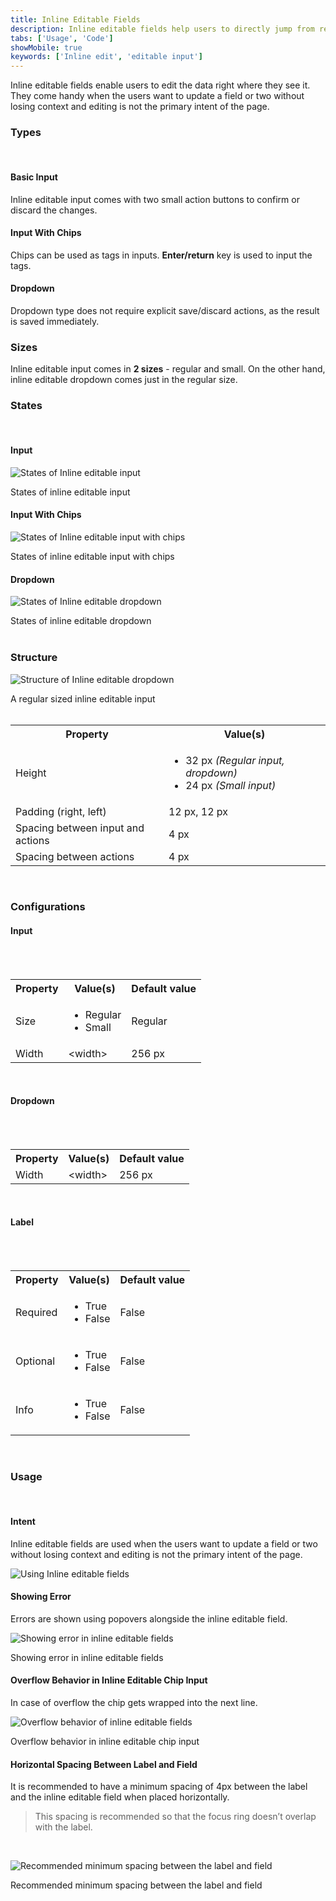 ```yaml
---
title: Inline Editable Fields
description: Inline editable fields help users to directly jump from read mode to edit mode.
tabs: ['Usage', 'Code']
showMobile: true
keywords: ['Inline edit', 'editable input']
---
```


Inline editable fields enable users to edit the data right where they see it. They come handy when the users want to update a field or two without losing context and editing is not the primary intent of the page. 

### Types
<br/>

#### Basic Input
Inline editable input comes with two small action buttons to confirm or discard the changes.
<Preview name="components-inline-editable-fields-editableinput-all--all" />

#### Input With Chips
Chips can be used as tags in inputs. **Enter/return** key is used to input the tags.
<Preview name="components-inline-editable-fields-editablechipinput-all--all" />

#### Dropdown
Dropdown type does not require explicit save/discard actions, as the result is saved immediately.
<Preview name="components-inline-editable-fields-editabledropdown-all--all" />

### Sizes
Inline editable input comes in **2 sizes** - regular and small. On the other hand, inline editable dropdown comes just in the regular size.
<Preview name="components-inline-editable-fields-editableinput-variants-size--size" />

### States
<br/>

#### Input

![States of Inline editable input](./images/inlineEditable-inputStates.png)
<Caption> States of inline editable input</Caption>

<br/>

#### Input With Chips

![States of Inline editable input with chips](./images/inlineEditable-chipsStates.png)
<Caption> States of inline editable input with chips</Caption>

<br/>

#### Dropdown

![States of Inline editable dropdown](./images/inlineEditable-dropdownStates.png)
<Caption> States of inline editable dropdown</Caption>

<br/>
<br/>

### Structure
![Structure of Inline editable dropdown](./images/inlineEditable-structure.png)
<Caption> A regular sized inline editable input</Caption>

<br/>
<br/>


<table style={{width: "100%"}}>
  <tbody>
    <tr>
      <th style={{width:"50%",  textAlign: "left"}}>Property</th>
      <th style={{width:"50%",  textAlign: "left"}}>Value(s)</th>
    </tr>
    <tr style={{verticalAlign: "top"}}>
      <td>Height</td>
      <td>
            <ul>
              <li>32 px <em>(Regular input, dropdown)</em></li>
              <li>24 px <em>(Small input)</em></li>
            </ul>
      </td>
    </tr>
    <tr style={{verticalAlign: "top"}}>
      <td>Padding (right, left)</td>
      <td>12 px, 12 px</td>
    </tr>
    <tr style={{verticalAlign: "top"}}>
      <td>Spacing between input and actions</td>
      <td>4 px</td>
    </tr>
    <tr style={{verticalAlign: "top"}}>
      <td>Spacing between actions</td>
      <td>4 px</td>
    </tr>
  </tbody>
</table>

<br/>

### Configurations

#### Input
<br/>
<br/>


<table style={{width: "100%"}}>
  <tbody>
    <tr>
      <th style={{width:"33%", textAlign: "left"}}>Property</th>
      <th style={{width:"33%", textAlign: "left"}}>Value(s)</th>
      <th style={{width:"33%", textAlign: "left"}}>Default value</th>
    </tr>
    <tr style={{verticalAlign: "top"}}>
      <td>Size</td>
      <td>
          <ul>
              <li>Regular</li>
              <li>Small</li>
          </ul>
      </td>
      <td>Regular</td>
    </tr>
    <tr style={{verticalAlign: "top"}}>
      <td>Width<br/></td>
      <td>&#60;width&#62;</td>
      <td>256 px</td>
    </tr>
  </tbody>
</table>
<br/>

#### Dropdown
<br/>
<br/>


<table style={{width: "100%"}}>
  <tbody>
    <tr>
      <th style={{width:"33%", textAlign: "left"}}>Property</th>
      <th style={{width:"33%", textAlign: "left"}}>Value(s)</th>
      <th style={{width:"33%", textAlign: "left"}}>Default value</th>
    </tr>
    <tr style={{verticalAlign: "top"}}>
      <td>Width<br/></td>
      <td>&#60;width&#62;</td>
      <td>256 px</td>
    </tr>
  </tbody>
</table>
<br/>

#### Label
<br/>
<br/>


<table style={{width: "100%"}}>
  <tbody>
    <tr>
      <th style={{width:"33%", textAlign: "left"}}>Property</th>
      <th style={{width:"33%", textAlign: "left"}}>Value(s)</th>
      <th style={{width:"33%", textAlign: "left"}}>Default value</th>
    </tr>
    <tr style={{verticalAlign: "top"}}>
      <td>Required</td>
      <td>
          <ul>
              <li>True</li>
              <li>False</li>
          </ul>
      </td>
      <td>False</td>
    </tr>
    <tr style={{verticalAlign: "top"}}>
      <td>Optional</td>
      <td>
          <ul>
              <li>True</li>
              <li>False</li>
          </ul>
      </td>
      <td>False</td>
    </tr>
    <tr style={{verticalAlign: "top"}}>
      <td>Info</td>
      <td>
          <ul>
              <li>True</li>
              <li>False</li>
          </ul>
      </td>
      <td>False</td>
    </tr>
  </tbody>
</table>
<br/>


### Usage
<br/>

#### Intent
Inline editable fields are used when the users want to update a field or two without losing context and editing is not the primary intent of the page.

![Using Inline editable fields](./images/inlineEditable-intent.png)

#### Showing Error
Errors are shown using popovers alongside the inline editable field.

![Showing error in inline editable fields](./images/inlineEditable-error.png)
<Caption> Showing error in inline editable fields </Caption>

<br/>

#### Overflow Behavior in Inline Editable Chip Input
In case of overflow the chip gets wrapped into the next line.

![Overflow behavior of inline editable fields](./images/inlineEditable-overflow.png)
<Caption>Overflow behavior in inline editable chip input </Caption>

<br/>

#### Horizontal Spacing Between Label and Field
It is recommended to have a minimum spacing of 4px between the label and the inline editable field when placed horizontally.

> This spacing is recommended so that the focus ring doesn’t overlap with the label. 

<br/>

![Recommended minimum spacing between the label and field](./images/inlineEditable-spacing.png)
<Caption> Recommended minimum spacing between the label and field </Caption>
<br/>